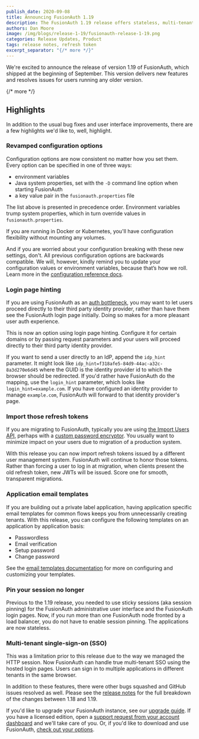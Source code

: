 ```yaml
---
publish_date: 2020-09-08 
title: Announcing FusionAuth 1.19
description: The FusionAuth 1.19 release offers stateless, multi-tenant Single-Sign-on (SSO), more flexible configuration, and more.
authors: Dan Moore
image: /img/blogs/release-1-19/fusionauth-release-1-19.png
categories: Release Updates, Product
tags: release notes, refresh token
excerpt_separator: "{/* more */}"
---
```


We're excited to announce the release of version 1.19 of FusionAuth, which shipped at the beginning of September. This version delivers new features and resolves issues for users running any older version.

{/* more */}

## Highlights

In addition to the usual bug fixes and user interface improvements, there are a few highlights we'd like to, well, highlight.

### Revamped configuration options

Configuration options are now consistent no matter how you set them. Every option can be specified in one of three ways:

* environment variables
* Java system properties, set with the `-D` command line option when starting FusionAuth
* a key value pair in the `fusionauth.properties` file

The list above is presented in precedence order. Environment variables trump system properties, which in turn override values in `fusionauth.properties`.

If you are running in Docker or Kubernetes, you'll have configuration flexibility without mounting any volumes.

And if you are worried about your configuration breaking with these new settings, don't. All previous configuration options are backwards compatible. We will, however, kindly remind you to update your configuration values or environment variables, because that’s how we roll. Learn more in the [configuration reference docs](/docs/v1/tech/reference/configuration).

### Login page hinting

If you are using FusionAuth as an [auth bottleneck](/blog/2020/07/08/auth-and-the-bottleneck-architecture), you may want to let users proceed directly to their third party identity provider, rather than have them see the FusionAuth login page initially. Doing so makes for a more pleasant user auth experience. 

This is now an option using login page hinting. Configure it for certain domains or by passing request parameters and your users will proceed directly to their third party identity provider.

If you want to send a user directly to an IdP, append the `idp_hint` parameter. It might look like `idp_hint=f318afe5-84d9-44ac-a32c-8a3d270e6d45` where the GUID is the identity provider id to which the browser should be redirected. If you'd rather have FusionAuth do the mapping, use the `login_hint` parameter, which looks like `login_hint=example.com`. If you have configured an identity provider to manage `example.com`, FusionAuth will forward to that identity provider's page.

### Import those refresh tokens

If you are migrating to FusionAuth, typically you are using [the Import Users API](/docs/v1/tech/apis/users#import-users), perhaps with a [custom password encryptor](/docs/v1/tech/plugins/custom-password-hashing). You usually want to minimize impact on your users due to migration of a production system. 

With this release you can now import refresh tokens issued by a different user management system. FusionAuth will continue to honor those tokens. Rather than forcing a user to log in at migration, when clients present the old refresh token, new JWTs will be issued. Score one for smooth, transparent migrations.

### Application email templates

If you are building out a private label application, having application specific email templates for common flows keeps you from unnecessarily creating tenants. With this release, you can configure the following templates on an application by application basis:

* Passwordless
* Email verification
* Setup password
* Change password

See the [email templates documentation](/docs/v1/tech/email-templates/) for more on configuring and customizing your templates.

### Pin your session no longer 

Previous to the 1.19 release, you needed to use sticky sessions (aka session pinning) for the FusionAuth administrative user interface and the FusionAuth login pages. Now, if you run more than one FusionAuth node fronted by a load balancer, you do not have to enable session pinning. The applications are now stateless.

### Multi-tenant single-sign-on (SSO)

This was a limitation prior to this release due to the way we managed the HTTP session. Now FusionAuth can handle true multi-tenant SSO using the hosted login pages. Users can sign in to multiple applications in different tenants in the same browser.

In addition to these features, there were other bugs squashed and GitHub issues resolved as well. Please see the [release notes](/docs/release-notes/) for the full breakdown of the changes between 1.18 and 1.19. 

If you'd like to upgrade your FusionAuth instance, see our [upgrade guide](/docs/v1/tech/admin-guide/upgrade). If you have a licensed edition, open a <a href="https://account.fusionauth.io/account/support/" target="_blank">support request from your account dashboard</a> and we'll take care of you. Or, if you'd like to download and use FusionAuth, [check out your options](/pricing).

